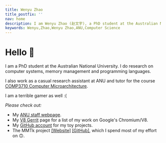 ```yaml
---
title: Wenyu Zhao
title_postfix: ''
nav: home
description: I am Wenyu Zhao (赵文宇), a PhD student at the Australian National University. I do research on computer systems, memory management and programming languages.
keywords: Wenyu,Zhao,Wenyu Zhao,ANU,Computer Science
---
```


# Hello 🌚

I am a PhD student at the Australian National University.
I do research on computer systems, memory management and programming languages.

I also work as a casual research assistant at ANU and tutor for the course [COMP3710 Computer Microarchitecture](https://cs.anu.edu.au/courses/comp3710-uarch).

I am a terrible gamer as well :(

_Please check out:_

* My [ANU staff webpage](https://cecs.anu.edu.au/people/wenyu-zhao).
* My [V8 Gerrit](https://chromium-review.googlesource.com/q/owner:%22Wenyu+Zhao%22) page for a list of my work on Google's Chromium/V8.
* My [GitHub account](https://github.com/wenyuzhao) for my toy projects.
* The MMTk project [[Website]](https://www.mmtk.io) [[GitHub]](https://github.com/mmtk), which I spend most of my effort on 🙃.
